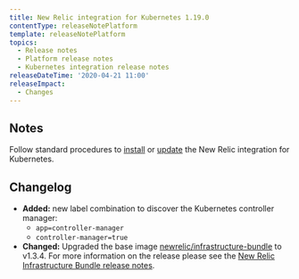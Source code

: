 ```yaml
---
title: New Relic integration for Kubernetes 1.19.0
contentType: releaseNotePlatform
template: releaseNotePlatform
topics:
  - Release notes
  - Platform release notes
  - Kubernetes integration release notes
releaseDateTime: '2020-04-21 11:00'
releaseImpact:
  - Changes
---
```


## Notes

Follow standard procedures to [install](/docs/integrations/host-integrations/host-integrations-list/kubernetes-monitoring-integration#install) or [update](/docs/integrations/host-integrations/host-integrations-list/kubernetes-monitoring-integration#update) the New Relic integration for Kubernetes.

## Changelog

* **Added:** new label combination to discover the Kubernetes controller manager:
  * `app=controller-manager`
  * `controller-manager=true`
* **Changed:** Upgraded the base image [newrelic/infrastructure-bundle](https://github.com/newrelic/infrastructure-bundle/releases/tag/1.3.4 "Link opens in a new window.") to v1.3.4. For more information on the release please see the [New Relic Infrastructure Bundle release notes](https://github.com/newrelic/infrastructure-bundle/releases/tag/1.3.4).
